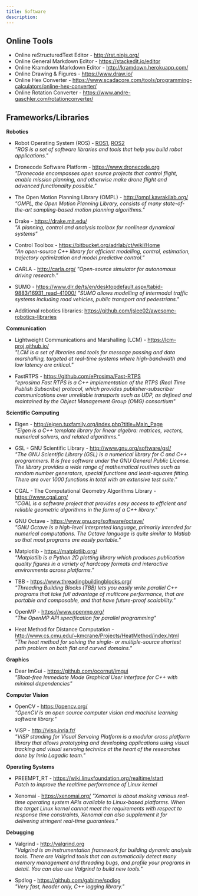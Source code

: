 ```yaml
---
title: Software
description: 
---
```


## Online Tools

* Online reStructuredText Editor - http://rst.ninjs.org/
* Online General Markdown Editor - https://stackedit.io/editor
* Online Kramdown Markdown Editor - http://kramdown.herokuapp.com/
* Online Drawing & Figures - https://www.draw.io/
* Online Hex Converter - https://www.scadacore.com/tools/programming-calculators/online-hex-converter/
* Online Rotation Converter - https://www.andre-gaschler.com/rotationconverter/

## Frameworks/Libraries

**Robotics**

* Robot Operating System (ROS) - [ROS1](http://www.ros.org/), [ROS2](https://index.ros.org/doc/ros2/)  
	*"ROS is a set of software libraries and tools that help you build robot applications."*

* Dronecode Software Platform - https://www.dronecode.org   
	*"Dronecode encompasses open source projects that control flight, enable mission planning, and otherwise make drone flight and advanced functionality possible."*

* The Open Motion Planning Library (OMPL) - http://ompl.kavrakilab.org/  
	*"OMPL, the Open Motion Planning Library, consists of many state-of-the-art sampling-based motion planning algorithms."*

* Drake - https://drake.mit.edu/  
    *"A planning, control and analysis toolbox for nonlinear dynamical systems"*

* Control Toolbox - https://bitbucket.org/adrlab/ct/wiki/Home  
    *"An open-source C++ library for efficient modelling, control, estimation, trajectory optimization and model predictive control."*

* CARLA - http://carla.org/
    *"Open-source simulator for autonomous driving research."*

* SUMO - https://www.dlr.de/ts/en/desktopdefault.aspx/tabid-9883/16931_read-41000/
    *"SUMO allows modelling of intermodal traffic systems including road vehicles, public transport and pedestrians."*

* Additional robotics libraries: https://github.com/jslee02/awesome-robotics-libraries

**Communication**

* Lightweight Communications and Marshalling (LCM) - https://lcm-proj.github.io/  
	*"LCM is a set of libraries and tools for message passing and data marshalling, targeted at real-time systems where high-bandwidth and low latency are critical."*

* FastRTPS - https://github.com/eProsima/Fast-RTPS  
    *"eprosima Fast RTPS is a C++ implementation of the RTPS (Real Time Publish Subscribe) protocol, which provides publisher-subscriber communications over unreliable transports such as UDP, as defined and maintained by the Object Management Group (OMG) consortium"*

**Scientific Computing**

* Eigen - http://eigen.tuxfamily.org/index.php?title=Main_Page  
	*"Eigen is a C++ template library for linear algebra: matrices, vectors, numerical solvers, and related algorithms."*

* GSL - GNU Scientific Library - http://www.gnu.org/software/gsl/  
	*"The GNU Scientific Library (GSL) is a numerical library for C and C++ programmers. It is free software under the GNU General Public License. The library provides a wide range of mathematical routines such as random number generators, special functions and least-squares fitting. There are over 1000 functions in total with an extensive test suite."*

* CGAL - The Computational Geometry Algorithms Library - https://www.cgal.org/  
	*"CGAL is a software project that provides easy access to efficient and reliable geometric algorithms in the form of a C++ library."*

* GNU Octave - https://www.gnu.org/software/octave/  
	*"GNU Octave is a high-level interpreted language, primarily intended for numerical computations. The Octave language is quite similar to Matlab so that most programs are easily portable."*

* Matplotlib - https://matplotlib.org/  
	*"Matplotlib is a Python 2D plotting library which produces publication quality figures in a variety of hardcopy formats and interactive environments across platforms."*

* TBB - https://www.threadingbuildingblocks.org/  
    *"Threading Building Blocks (TBB) lets you easily write parallel C++ programs that take full advantage of multicore performance, that are portable and composable, and that have future-proof scalability."*

* OpenMP - https://www.openmp.org/  
    *"The OpenMP API specification for parallel programming"*

* Heat Method for Distance Computation - http://www.cs.cmu.edu/~kmcrane/Projects/HeatMethod/index.html  
    *"The heat method for solving the single- or multiple-source shortest path problem on both flat and curved domains."*

**Graphics**

* Dear ImGui - https://github.com/ocornut/imgui  
    *"Bloat-free Immediate Mode Graphical User interface for C++ with minimal dependencies"*

**Computer Vision**

* OpenCV - https://opencv.org/  
	*"OpenCV is an open source computer vision and machine learning software library."*

* ViSP - http://visp.inria.fr/  
	*"ViSP standing for Visual Servoing Platform is a modular cross platform library that allows prototyping and developing applications using visual tracking and visual servoing technics at the heart of the researches done by Inria Lagadic team."*

**Operating Systems**

* PREEMPT_RT - https://wiki.linuxfoundation.org/realtime/start  
    *Patch to improve the realtime performance of Linux kernel*

* Xenomai - https://xenomai.org/
	*"Xenomai is about making various real-time operating system APIs available to Linux-based platforms. When the target Linux kernel cannot meet the requirements with respect to response time constraints, Xenomai can also supplement it for delivering stringent real-time guarantees."*

**Debugging**

* Valgrind - http://valgrind.org   
	*"Valgrind is an instrumentation framework for building dynamic analysis tools. There are Valgrind tools that can automatically detect many memory management and threading bugs, and profile your programs in detail. You can also use Valgrind to build new tools."*

* Spdlog - https://github.com/gabime/spdlog  
	*"Very fast, header only, C++ logging library."*
